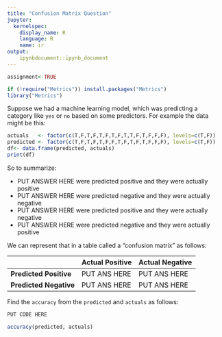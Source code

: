 ```yaml
---
title: "Confusion Matrix Question"
jupyter:
  kernelspec:
    display_name: R
    language: R
    name: ir
output:
    ipynbdocument::ipynb_document
---
```


```r
assignment<-TRUE
```

```r
if (!require("Metrics")) install.packages("Metrics")
library("Metrics")
```

Suppose we had a machine learning model, which was predicting a category like `yes` or `no` based on some predictors. For example the data might be this:     

```r
actuals   <- factor(c(T,F,T,F,T,F,T,F,T,T,F,T,F,F,F), levels=c(T,F))
predicted <- factor(c(T,F,T,F,T,F,F,T,F,T,F,T,F,F,F), levels=c(T,F))
df<- data.frame(predicted, actuals)
print(df)
```

So to summarize:

-  PUT ANSWER HERE  were predicted positive and they were actually positive 
-  PUT ANSWER HERE  were predicted negative and they were actually negative 
-  PUT ANSWER HERE  were predicted positive and they were actually negative 
-  PUT ANSWER HERE  were predicted negative and they were actually positive 

We can represent that in a table called a "confusion matrix" as follows:   

| 		     | Actual Positive     | Actual Negative       |
|--------------------|----------------|----------------------------|
|  **Predicted Positive**  |  PUT ANS HERE  | PUT ANS HERE         |
|  **Predicted Negative**  |  PUT ANS HERE  | PUT ANS HERE         |

Find the `accuracy` from the `predicted` and `actuals` as follows:

```r
PUT CODE HERE
```
```r
accuracy(predicted, actuals)
```


